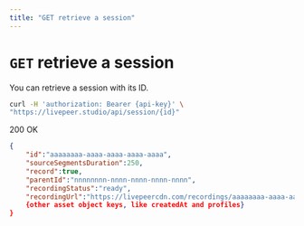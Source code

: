 ```yaml
---
title: "GET retrieve a session"
---
```


# `GET` retrieve a session

You can retrieve a session with its ID.

```bash
curl -H 'authorization: Bearer {api-key}' \
"https://livepeer.studio/api/session/{id}"
```

200 OK

```json
{
    "id":"aaaaaaaa-aaaa-aaaa-aaaa-aaaa",
    "sourceSegmentsDuration":250,
    "record":true,
    "parentId":"nnnnnnnn-nnnn-nnnn-nnnn-nnnn",
    "recordingStatus":"ready",
    "recordingUrl":"https://livepeercdn.com/recordings/aaaaaaaa-aaaa-aaaa-aaaa-aaaa/index.m3u8",
    {other asset object keys, like createdAt and profiles}
}
```
